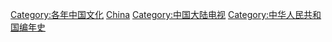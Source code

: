 [[Category:各年中国文化|Category:各年中国文化]]
[[Category:各國各年電視|China]]
[[Category:中国大陆电视|Category:中国大陆电视]]
[[Category:中华人民共和国编年史|Category:中华人民共和国编年史]]